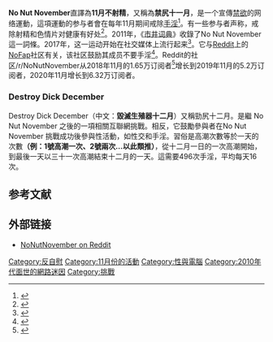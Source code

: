 {{noteTA|G1=IT}}
'''No Nut November'''直譯為'''11月不射精'''，又稱為'''禁尻十一月'''，是一个宣傳[[禁欲|禁欲]]的网络運動，這項運動的参与者會在每年11月期间戒除[[手淫|手淫]]<ref name="Vassar">{{Cite news|url=https://collegian.com/2019/11/category-opinion-seriously-you-failed-no-nut-november-what-now/|title=Seriously: You failed No Nut November, what now?|author=Ethan Vassar|work=[[The_Rocky_Mountain_Collegian|The Rocky Mountain Collegian]]|date=10 November 2019|accessdate=11 November 2019|archive-date=2020-01-09|archive-url=https://web.archive.org/web/20200109054200/https://collegian.com/2019/11/category-opinion-seriously-you-failed-no-nut-november-what-now/|dead-url=no}}</ref>。有一些参与者声称，戒除射精和色情片对健康有好处<ref name="Dickson">{{Cite news|url=https://www.rollingstone.com/culture/culture-features/coomer-meme-no-nut-november-nofap-908676/|title=How a New Meme Exposes the Far-Right Roots of #NoNutNovember|author=EJ Dickson|work=[[Rolling_Stone|Rolling Stone]]|date=8 November 2019|accessdate=11 November 2019|archive-date=2019-11-08|archive-url=https://web.archive.org/web/20191108180643/https://www.rollingstone.com/culture/culture-features/coomer-meme-no-nut-november-nofap-908676/|dead-url=no}}</ref>。2011年，《[[市井词典|市井词典]]》收錄了No Nut November這一詞條。2017年，这一运动开始在社交媒体上流行起来<ref name="Zane">{{Cite news|title=Inside 'No Nut November,' Where Guys Don't Masturbate for a Month|author=Zachary Zane|work=[[Men's_Health|Men's Health]]|date=5 November 2019|accessdate=11 November 2019|url=https://www.menshealth.com/sex-women/a29689038/no-nut-november/|archive-date=2020-10-19|archive-url=https://web.archive.org/web/20201019130425/https://www.menshealth.com/sex-women/a29689038/no-nut-november/|dead-url=no}}</ref>。它与[[Reddit|Reddit]]上的[[NoFap|NoFap]]社区有关，该社区鼓励其成员不要手淫<ref name="Manavis">{{cite news|url=https://www.newstatesman.com/science-tech/social-media/2018/11/no-nut-november-insidious-internet-challenge-encouraging-men-not|title=No Nut November: the insidious internet challenge encouraging men not to masturbate|author=Sarah Manavis|work=[[New_Statesman|New Statesman]]|date=13 November 2018|accessdate=11 November 2019|archive-date=2018-11-13|archive-url=https://web.archive.org/web/20181113223221/https://www.newstatesman.com/science-tech/social-media/2018/11/no-nut-november-insidious-internet-challenge-encouraging-men-not|dead-url=no}}</ref>。Reddit的社区/r/NoNutNovember从2018年11月的1.65万订阅者<ref name="Loomes">{{Cite news|title=Thousands of men quit sex for 'No Nut November'|author=Phoebe Loomes|work=[[The_New_Zealand_Herald|The New Zealand Herald]]|date=24 November 2018|accessdate=11 November 2019|url=https://www.nzherald.co.nz/lifestyle/news/article.cfm?c_id=6&objectid=12165497|archive-date=2020-06-11|archive-url=https://web.archive.org/web/20200611210300/https://www.nzherald.co.nz/lifestyle/news/article.cfm?c_id=6&objectid=12165497|dead-url=no}}</ref>增长到2019年11月的5.2万订阅者，2020年11月增长到6.32万订阅者。
===Destroy Dick December===
Destroy Dick December（中文：'''毀滅生殖器十二月'''）又稱勁尻十二月。是繼 No Nut November 之後的一項相關互聯網挑戰。相反，它鼓勵參與者在No Nut November 挑戰成功後參與性活動，如性交和手淫。習俗是高潮次數等於一天的次數'''（例：1號高潮一次、2號兩次…以此類推）'''，從十二月一日的一次高潮開始，到最後一天以三十一次高潮結束十二月的一天。這需要496次手淫，平均每天16次。

== 参考文献 ==
{{Reflist}}

== 外部链接 ==

* [https://www.reddit.com/r/nonutnovember/ NoNutNovember on Reddit] {{Wayback|url=https://www.reddit.com/r/nonutnovember/ |date=20201201153359 }}

[[Category:反自慰|Category:反自慰]]
[[Category:11月份的活動|Category:11月份的活動]]
[[Category:性與電腦|Category:性與電腦]]
[[Category:2010年代面世的網路迷因|Category:2010年代面世的網路迷因]]
[[Category:挑戰|Category:挑戰]]